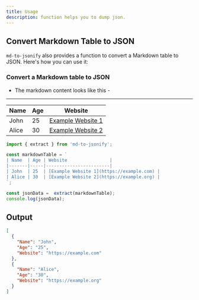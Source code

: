 ```yaml
---
title: Usage
description: function helps you to dump json.
---
```

## Convert Markdown Table to JSON

`md-to-jsonify` also provides a function to convert a Markdown table to JSON. Here's how you can use it:

### Convert a Markdown table to JSON

- The markdown content looks like this -

--- 

| Name  | Age | Website                |
|-------|-----|------------------------|
| John  | 25  | [Example Website 1](https://example.com) |
| Alice | 30  | [Example Website 2](https://example.org) |


```javascript
import { extract } from 'md-to-jsonify';

const markdownTable = `
| Name  | Age | Website                |
|-------|-----|------------------------|
| John  | 25  | [Example Website 1](https://example.com) |
| Alice | 30  | [Example Website 2](https://example.org) |
`;

const jsonData =  extract(markdownTable);
console.log(jsonData);
```




## Output

```json
[
  {
    "Name": "John",
    "Age": "25",
    "Website": "https://example.com"
  },
  {
    "Name": "Alice",
    "Age": "30",
    "Website": "https://example.org"
  }
]